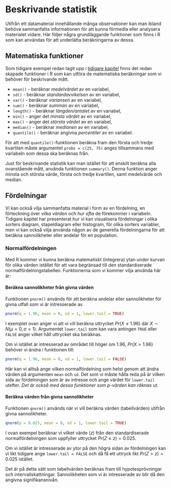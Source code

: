 
# Beskrivande statistik
Utifrån ett datamaterial innehållande många observationer kan man ibland behöva sammanfatta informationen för att kunna förmedla eller analysera materialet vidare. Här följer några grundläggande funktioner som finns i R som kan användas för att underlätta beräkningarna av dessa.

## Matematiska funktioner
Som tidigare exempel redan tagit upp i [tidigare kapitel](#basic_R) finns det redan skapade funktioner i R som kan utföra de matematiska beräkningar som vi behöver för beskrivande mått.  
  
  - `mean()` - beräknar *medelvärdet* av en variabel,
  - `sd()` - beräknar *standardavvikelsen* av en variabel,
  - `var()` - beräknar *variansen* av en variabel,
  - `sum()` - beräknar *summan* av en variabel,
  - `length()` - beräknar *längden/antalet* av en variabel,
  - `min()` - anger det *minsta värdet* av en variabel, 
  - `max()` - anger det *största värdet* av en variabel,
  - `median()` - beräknar *medianen* av en variabel,
  - `quantile()` - beräknar angivna *percentiler* av en variabel.
  
För att med `quantile()`-funktionen beräkna fram den första och tredje kvartilen måste argumentet `probs = c(25, 75)` anges tillsammans med variabeln som dessa ska beräknas från.

Just för beskrivande statistik kan man istället för att enskilt beräkna alla ovanstående mått, använda funktionen `summary()`. Denna funktion anger minsta och största värde, första och tredje kvartilen, samt medelvärde och median.

## Fördelningar 
Vi kan också vilja sammanfatta material i form av en fördelning, en förteckning över *vilka värden* och *hur ofta* de förekommer i variabeln. Tidigare kapitel har presenterat hur vi kan visualisera fördelningar i olika sorters diagram, stapeldiagram eller histogram, för olika sorters variabler, men vi kan också vilja använda någon av de generella fördelningarna för att beräkna sannolikheter eller andelar för en population.

### Normalfördelningen
Med R kommer vi kunna beräkna matematiskt (integrera) ytan under kurvan för olika värden istället för att vara begränsad till den standardiserade normalfördelningstabellen. Funktionerna som vi kommer vilja använda här är:

#### Beräkna sannolikheter från givna värden
Funktionen `pnorm()` används för att beräkna andelar eller sannolikheter för givna utfall som vi är intresserade av. 

```r

pnorm(q = 1.96, mean = 0, sd = 1, lower.tail = TRUE)

```

I exemplet ovan anger vi att vi vill beräkna uttrycket $Pr(X \le 1.96)$ där $X \sim N(\mu = 0, \sigma = 1)$. Argumentet `lower.tail` som kan vara antingen `TRUE` eller `FALSE` anger vilket håll uttrycket ska beräknas. 

Om vi istället är intresserad av området till höger om $1.96$, $Pr(X > 1.96)$ behöver vi ändra i funktionen till:

```r

pnorm(q = 1.96, mean = 0, sd = 1, lower.tail = FALSE)

```

Här kan vi alltså ange vilken normalfördelning som helst genom att ändra värden på argumenten `mean` och `sd`. Det som vi måste hålla reda på är vilken sida av fördelningen som är av intresse och ange värdet för `lower.tail` utefter. *Det är också med dessa funktioner som p-värden kan räknas ut.*

#### Beräkna värden från givna sannolikheter
Funktionen `qnorm()` används när vi vill beräkna värden (tabellvärden) utifrån givna sannolikheter.

```r

qnorm(p = 0.025, mean = 0, sd = 1, lower.tail = TRUE)

```

I ovan exempel beräknar vi vilket värde ($z$) från den standardiserade normalfördelningen som uppfyller uttrycket $Pr(Z\le z) = 0.025$.

Om vi istället är intresserade av ytor på den högra sidan av fördelningen kan vi likt tidigare ange `lower.tail = FALSE` och då få ett uttryck likt $Pr(Z > z) = 0.025$ istället.

Det är på detta sätt som tabellvärden beräknas fram till hypotesprövningar och intervallskattningar. Sannolikheten som vi är intresserade av blir då den angivna signifikansnivån.
  